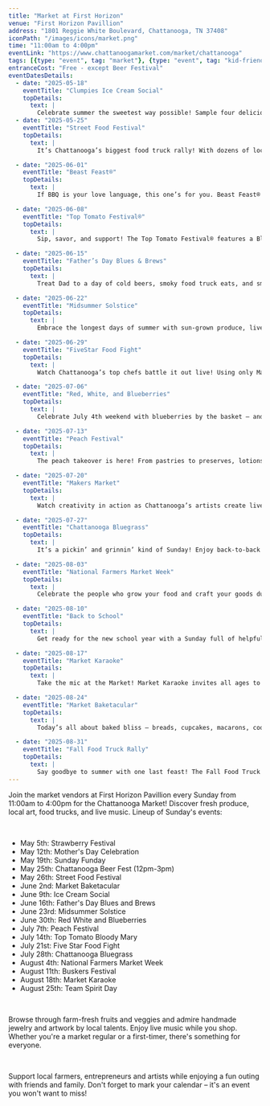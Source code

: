 ```yaml
---
title: "Market at First Horizon"
venue: "First Horizon Pavillion"
address: "1801 Reggie White Boulevard, Chattanooga, TN 37408"
iconPath: "/images/icons/market.png"
time: "11:00am to 4:00pm"
eventLink: "https://www.chattanoogamarket.com/market/chattanooga"
tags: [{type: "event", tag: "market"}, {type: "event", tag: "kid-friendly"}]
entranceCost: "Free - except Beer Festival"
eventDatesDetails:
  - date: "2025-05-18"
    eventTitle: "Clumpies Ice Cream Social"
    topDetails:
      text: |
        Celebrate summer the sweetest way possible! Sample four delicious Clumpies flavors in a flight, vote for your favorite, and support the Down Syndrome Community of Greater Chattanooga while you’re at it. This ice cream showdown helps choose the next flavor to hit scoop shops.
  - date: "2025-05-25"
    eventTitle: "Street Food Festival"
    topDetails:
      text: |
        It’s Chattanooga’s biggest food truck rally! With dozens of local vendors serving up a world of flavors, this foodie-focused day is all about celebrating street cuisine. Come hungry and explore a full lineup of culinary creativity, all in one festive location.

  - date: "2025-06-01"
    eventTitle: "Beast Feast®"
    topDetails:
      text: |
        If BBQ is your love language, this one’s for you. Beast Feast® brings together Chattanooga’s finest meat-slingers for a cook-off filled with ribs, brisket, and pulled pork. Cast your vote for People’s Choice and enjoy smoky bites with cold brews and live music.

  - date: "2025-06-08"
    eventTitle: "Top Tomato Festival®"
    topDetails:
      text: |
        Sip, savor, and support! The Top Tomato Festival® features a Bloody Mary sampling event where local pros compete for the perfect pour. Sample a range of tomato-forward creations — spicy, savory, or alcohol-free — and help raise funds for Friends of Finley.

  - date: "2025-06-15"
    eventTitle: "Father’s Day Blues & Brews"
    topDetails:
      text: |
        Treat Dad to a day of cold beers, smoky food truck eats, and smooth blues from the Lodge Cast Iron Sizzle Stage. Browse the Market for handmade gifts, pick up fresh grill-ready ingredients, and enjoy a laid-back Sunday celebrating Father’s Day in local style.

  - date: "2025-06-22"
    eventTitle: "Midsummer Solstice"
    topDetails:
      text: |
        Embrace the longest days of summer with sun-grown produce, live music, and seasonal flair. The Midsummer Solstice Market highlights everything bright and bountiful — bring your family and soak in the sunshine with Chattanooga’s freshest vendors and artists.

  - date: "2025-06-29"
    eventTitle: "FiveStar Food Fight"
    topDetails:
      text: |
        Watch Chattanooga’s top chefs battle it out live! Using only Market-fresh ingredients — and one surprise item — they’ll cook in real time on FiveStar Ranges for the title of top dish. Culinary drama, judge reactions, and plenty of flavor await.

  - date: "2025-07-06"
    eventTitle: "Red, White, and Blueberries"
    topDetails:
      text: |
        Celebrate July 4th weekend with blueberries by the basket — and by the pie! Watch (or join) our famous pie-eating contests, browse festive vendors, and stock up on summer’s favorite berry. It’s a star-spangled, jam-packed Sunday at the Market.

  - date: "2025-07-13"
    eventTitle: "Peach Festival"
    topDetails:
      text: |
        The peach takeover is here! From pastries to preserves, lotions to candles, it’s all peach everything at the Chattanooga Market. Enjoy farm-fresh peaches straight from the tree and explore how our vendors infuse them into their signature creations.

  - date: "2025-07-20"
    eventTitle: "Makers Market"
    topDetails:
      text: |
        Watch creativity in action as Chattanooga’s artists create live at their booths! From pottery throwing to leather tooling and brush strokes to yarn work, this interactive day is all about the process behind the product. Get inspired — and maybe take a class!

  - date: "2025-07-27"
    eventTitle: "Chattanooga Bluegrass"
    topDetails:
      text: |
        It’s a pickin’ and grinnin’ kind of Sunday! Enjoy back-to-back bluegrass performances from local bands, dig into some classic Southern eats, and shop the freshest produce of the season. This is Chattanooga Market at its toe-tappin’ best.

  - date: "2025-08-03"
    eventTitle: "National Farmers Market Week"
    topDetails:
      text: |
        Celebrate the people who grow your food and craft your goods during National Farmers Market Week. With nearly 200 vendors, you can shop produce, pantry staples, handmade items, and more — all while enjoying food trucks and live music.

  - date: "2025-08-10"
    eventTitle: "Back to School"
    topDetails:
      text: |
        Get ready for the new school year with a Sunday full of helpful tips, healthy foods, and local flavor. Farmers will be sharing family-friendly recipes and seasonal lunchbox ideas, and vendors will have kid-approved snacks and supplies to start the year off right.

  - date: "2025-08-17"
    eventTitle: "Market Karaoke"
    topDetails:
      text: |
        Take the mic at the Market! Market Karaoke invites all ages to sing their hearts out on the Lodge Cast Iron Sizzle Stage. Whether you're belting classics or Disney tunes, it’s your chance to shine in a totally fun, judgment-free zone.

  - date: "2025-08-24"
    eventTitle: "Market Baketacular"
    topDetails:
      text: |
        Today’s all about baked bliss — breads, cupcakes, macarons, cookies, and more. Visit artisan bakers throughout the Market and join a classic cake walk at 11:30 AM or 1:30 PM for a chance to win a sweet prize. Bring your sweet tooth and your walking shoes!

  - date: "2025-08-31"
    eventTitle: "Fall Food Truck Rally"
    topDetails:
      text: |
        Say goodbye to summer with one last feast! The Fall Food Truck Rally brings a crowd-favorite lineup of mobile eateries to First Horizon Pavilion. It’s the perfect way to try new flavors, support local chefs, and enjoy the long weekend with great eats and live tunes.
---
```


Join the market vendors at First Horizon Pavillion every Sunday from 11:00am to 4:00pm for the Chattanooga Market! Discover fresh produce, local art, food trucks, and live music. Lineup of Sunday's events:

<br />

- May 5th: Strawberry Festival  
- May 12th: Mother's Day Celebration  
- May 19th: Sunday Funday  
- May 25th: Chattanooga Beer Fest (12pm-3pm)  
- May 26th: Street Food Festival  
- June 2nd: Market Baketacular  
- June 9th: Ice Cream Social  
- June 16th: Father's Day Blues and Brews  
- June 23rd: Midsummer Solstice  
- June 30th: Red White and Blueberries  
- July 7th: Peach Festival  
- July 14th: Top Tomato Bloody Mary  
- July 21st: Five Star Food Fight  
- July 28th: Chattanooga Bluegrass  
- August 4th: National Farmers Market Week  
- August 11th: Buskers Festival  
- August 18th: Market Karaoke  
- August 25th: Team Spirit Day

<br />

Browse through farm-fresh fruits and veggies and admire handmade jewelry and artwork by local talents. Enjoy live music while you shop. Whether you're a market regular or a first-timer, there's something for everyone.

<br />

Support local farmers, entrepreneurs and artists while enjoying a fun outing with friends and family. Don't forget to mark your calendar – it's an event you won't want to miss!
